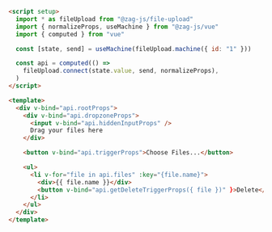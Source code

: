 ```html
<script setup>
  import * as fileUpload from "@zag-js/file-upload"
  import { normalizeProps, useMachine } from "@zag-js/vue"
  import { computed } from "vue"

  const [state, send] = useMachine(fileUpload.machine({ id: "1" }))

  const api = computed(() =>
    fileUpload.connect(state.value, send, normalizeProps),
  )
</script>

<template>
  <div v-bind="api.rootProps">
    <div v-bind="api.dropzoneProps">
      <input v-bind="api.hiddenInputProps" />
      Drag your files here
    </div>

    <button v-bind="api.triggerProps">Choose Files...</button>

    <ul>
      <li v-for="file in api.files" :key="{file.name}">
        <div>{{ file.name }}</div>
        <button v-bind="api.getDeleteTriggerProps({ file })" }>Delete</button>
      </li>
    </ul>
  </div>
</template>
```
